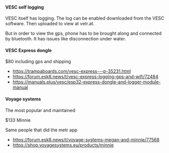 #### VESC self logging

VESC itself has logging. The log can be enabled downloaded from the VESC software. Then uploaded to view at vetr.at.

But in order to view the gps, phone has to be brought along and connected by bluetooth. It has issues like disconnection under water.

#### VESC Express dongle

$80 including gps and shipping

- https://trampaboards.com/vesc-express---p-35231.html
- https://forum.esk8.news/t/vesc-express-logging-gps-and-wifi/72484
- https://manuals.plus/vesc/esp32-express-dongle-and-logger-module-manual

#### Voyage systems

The most popular and maintained

$133 Minnie

Same people that did the metr app

- https://forum.esk8.news/t/voyage-systems-megan-and-minnie/77568
- https://shop.voyagesystems.eu/products/minnie
